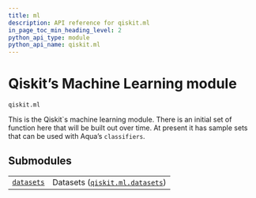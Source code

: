```yaml
---
title: ml
description: API reference for qiskit.ml
in_page_toc_min_heading_level: 2
python_api_type: module
python_api_name: qiskit.ml
---
```


<span id="module-qiskit.ml" />

<span id="qiskit-ml" />

<span id="qiskit-s-machine-learning-module-qiskit-ml" />

# Qiskit’s Machine Learning module

<span id="module-qiskit.ml" />

`qiskit.ml`

This is the Qiskit\`s machine learning module. There is an initial set of function here that will be built out over time. At present it has sample sets that can be used with Aqua’s `classifiers`.

## Submodules

|                                                                                 |                                                                                                      |
| ------------------------------------------------------------------------------- | ---------------------------------------------------------------------------------------------------- |
| [`datasets`](qiskit.ml.datasets#module-qiskit.ml.datasets "qiskit.ml.datasets") | Datasets ([`qiskit.ml.datasets`](qiskit.ml.datasets#module-qiskit.ml.datasets "qiskit.ml.datasets")) |

